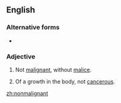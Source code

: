 ==English==

===Alternative forms===
* {{l|en|non-malignant}}

===Adjective===
{{en-adj|-}}
# Not [[malignant]], without [[malice]].
# {{lb|en|medicine}} Of a growth in the body, not [[cancerous]].

[[zh:nonmalignant]]